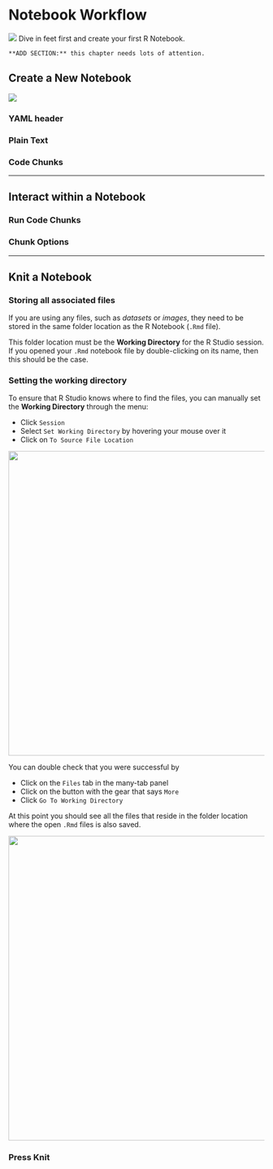 # Notebook Workflow


![](images/workflow.png)
Dive in feet first and create your first R Notebook.

```{block type='rmdconstruct', echo=TRUE}
**ADD SECTION:** this chapter needs lots of attention.
```


## Create a New Notebook 

![](images/knit_notebook.png)

### YAML header


### Plain Text


### Code Chunks



---------------------------------

## Interact within a Notebook




### Run Code Chunks


### Chunk Options



---------------------------------

## Knit a Notebook


### Storing all associated files 

If you are using any files, such as *datasets* or *images*, they need to be stored in the same folder location as the R Notebook (`.Rmd` file).

This folder location must be the **Working Directory** for the R Studio session.  If you opened your `.Rmd` notebook file by double-clicking on its name, then this should be the case.  



### Setting the working directory

To ensure that R Studio knows where to find the files, you can manually set the **Working Directory** through the menu:

* Click `Session`
* Select `Set Working Directory` by hovering your mouse over it
* Click on `To Source File Location`

![](images/Set_wd_source.png){width=600px}


You can double check that you were successful by 

* Click on the `Files` tab in the many-tab panel
* Click on the button with the gear that says `More`
* Click `Go To Working Directory`

At this point you should see all the files that reside in the folder location where the open `.Rmd` files is also saved. 

![](images/files_goto_wd.png){width=600px}


### Press Knit
